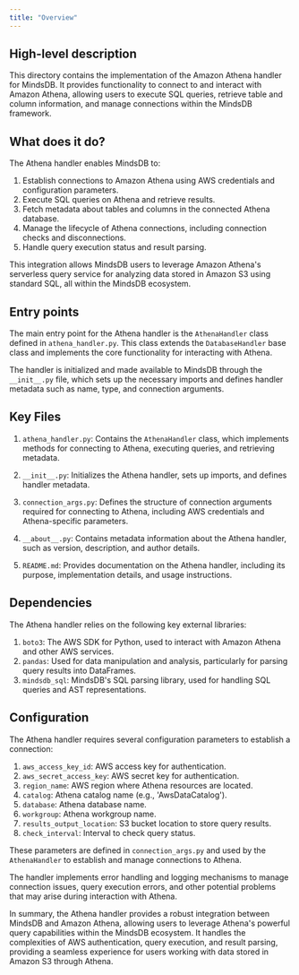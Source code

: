 ```yaml
---
title: "Overview"
---
```


## High-level description
This directory contains the implementation of the Amazon Athena handler for MindsDB. It provides functionality to connect to and interact with Amazon Athena, allowing users to execute SQL queries, retrieve table and column information, and manage connections within the MindsDB framework.

## What does it do?
The Athena handler enables MindsDB to:
1. Establish connections to Amazon Athena using AWS credentials and configuration parameters.
2. Execute SQL queries on Athena and retrieve results.
3. Fetch metadata about tables and columns in the connected Athena database.
4. Manage the lifecycle of Athena connections, including connection checks and disconnections.
5. Handle query execution status and result parsing.

This integration allows MindsDB users to leverage Amazon Athena's serverless query service for analyzing data stored in Amazon S3 using standard SQL, all within the MindsDB ecosystem.

## Entry points
The main entry point for the Athena handler is the `AthenaHandler` class defined in `athena_handler.py`. This class extends the `DatabaseHandler` base class and implements the core functionality for interacting with Athena.

The handler is initialized and made available to MindsDB through the `__init__.py` file, which sets up the necessary imports and defines handler metadata such as name, type, and connection arguments.

## Key Files
1. `athena_handler.py`: Contains the `AthenaHandler` class, which implements methods for connecting to Athena, executing queries, and retrieving metadata.

2. `__init__.py`: Initializes the Athena handler, sets up imports, and defines handler metadata.

3. `connection_args.py`: Defines the structure of connection arguments required for connecting to Athena, including AWS credentials and Athena-specific parameters.

4. `__about__.py`: Contains metadata information about the Athena handler, such as version, description, and author details.

5. `README.md`: Provides documentation on the Athena handler, including its purpose, implementation details, and usage instructions.

## Dependencies
The Athena handler relies on the following key external libraries:

1. `boto3`: The AWS SDK for Python, used to interact with Amazon Athena and other AWS services.
2. `pandas`: Used for data manipulation and analysis, particularly for parsing query results into DataFrames.
3. `mindsdb_sql`: MindsDB's SQL parsing library, used for handling SQL queries and AST representations.

## Configuration
The Athena handler requires several configuration parameters to establish a connection:

1. `aws_access_key_id`: AWS access key for authentication.
2. `aws_secret_access_key`: AWS secret key for authentication.
3. `region_name`: AWS region where Athena resources are located.
4. `catalog`: Athena catalog name (e.g., 'AwsDataCatalog').
5. `database`: Athena database name.
6. `workgroup`: Athena workgroup name.
7. `results_output_location`: S3 bucket location to store query results.
8. `check_interval`: Interval to check query status.

These parameters are defined in `connection_args.py` and used by the `AthenaHandler` to establish and manage connections to Athena.

The handler implements error handling and logging mechanisms to manage connection issues, query execution errors, and other potential problems that may arise during interaction with Athena.

In summary, the Athena handler provides a robust integration between MindsDB and Amazon Athena, allowing users to leverage Athena's powerful query capabilities within the MindsDB ecosystem. It handles the complexities of AWS authentication, query execution, and result parsing, providing a seamless experience for users working with data stored in Amazon S3 through Athena.